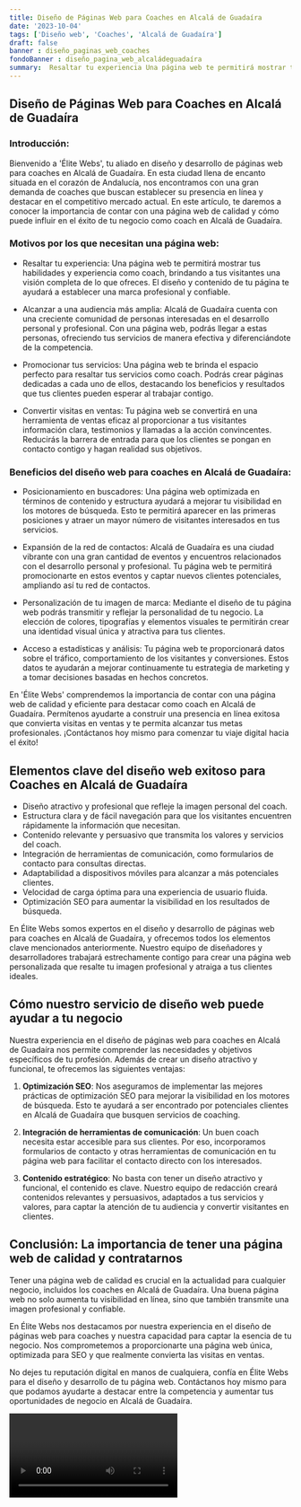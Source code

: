 ```yaml
---
title: Diseño de Páginas Web para Coaches en Alcalá de Guadaíra
date: '2023-10-04'
tags: ['Diseño web', 'Coaches', 'Alcalá de Guadaíra']
draft: false
banner : diseño_paginas_web_coaches
fondoBanner : diseño_pagina_web_alcaládeguadaíra
summary:  Resaltar tu experiencia Una página web te permitirá mostrar tus habilidades y experiencia como coach, brindando a tus visitantes una visión completa de lo que ofreces. El diseño y contenido de tu página te ayudará a establecer una marca profesional y confiable.
---
```


## Diseño de Páginas Web para Coaches en Alcalá de Guadaíra

### Introducción:
Bienvenido a 'Élite Webs', tu aliado en diseño y desarrollo de páginas web para coaches en Alcalá de Guadaíra. En esta ciudad llena de encanto situada en el corazón de Andalucía, nos encontramos con una gran demanda de coaches que buscan establecer su presencia en línea y destacar en el competitivo mercado actual. En este artículo, te daremos a conocer la importancia de contar con una página web de calidad y cómo puede influir en el éxito de tu negocio como coach en Alcalá de Guadaíra.

### Motivos por los que necesitan una página web:

* Resaltar tu experiencia: Una página web te permitirá mostrar tus habilidades y experiencia como coach, brindando a tus visitantes una visión completa de lo que ofreces. El diseño y contenido de tu página te ayudará a establecer una marca profesional y confiable.

* Alcanzar a una audiencia más amplia: Alcalá de Guadaíra cuenta con una creciente comunidad de personas interesadas en el desarrollo personal y profesional. Con una página web, podrás llegar a estas personas, ofreciendo tus servicios de manera efectiva y diferenciándote de la competencia.

* Promocionar tus servicios: Una página web te brinda el espacio perfecto para resaltar tus servicios como coach. Podrás crear páginas dedicadas a cada uno de ellos, destacando los beneficios y resultados que tus clientes pueden esperar al trabajar contigo.

* Convertir visitas en ventas: Tu página web se convertirá en una herramienta de ventas eficaz al proporcionar a tus visitantes información clara, testimonios y llamadas a la acción convincentes. Reducirás la barrera de entrada para que los clientes se pongan en contacto contigo y hagan realidad sus objetivos.

### Beneficios del diseño web para coaches en Alcalá de Guadaíra:

* Posicionamiento en buscadores: Una página web optimizada en términos de contenido y estructura ayudará a mejorar tu visibilidad en los motores de búsqueda. Esto te permitirá aparecer en las primeras posiciones y atraer un mayor número de visitantes interesados en tus servicios.

* Expansión de la red de contactos: Alcalá de Guadaíra es una ciudad vibrante con una gran cantidad de eventos y encuentros relacionados con el desarrollo personal y profesional. Tu página web te permitirá promocionarte en estos eventos y captar nuevos clientes potenciales, ampliando así tu red de contactos.

* Personalización de tu imagen de marca: Mediante el diseño de tu página web podrás transmitir y reflejar la personalidad de tu negocio. La elección de colores, tipografías y elementos visuales te permitirán crear una identidad visual única y atractiva para tus clientes.

* Acceso a estadísticas y análisis: Tu página web te proporcionará datos sobre el tráfico, comportamiento de los visitantes y conversiones. Estos datos te ayudarán a mejorar continuamente tu estrategia de marketing y a tomar decisiones basadas en hechos concretos.

En 'Élite Webs' comprendemos la importancia de contar con una página web de calidad y eficiente para destacar como coach en Alcalá de Guadaíra. Permítenos ayudarte a construir una presencia en línea exitosa que convierta visitas en ventas y te permita alcanzar tus metas profesionales. ¡Contáctanos hoy mismo para comenzar tu viaje digital hacia el éxito!



<GifSeo />

<Cta />

## Elementos clave del diseño web exitoso para Coaches en Alcalá de Guadaíra

- Diseño atractivo y profesional que refleje la imagen personal del coach.
- Estructura clara y de fácil navegación para que los visitantes encuentren rápidamente la información que necesitan.
- Contenido relevante y persuasivo que transmita los valores y servicios del coach.
- Integración de herramientas de comunicación, como formularios de contacto para consultas directas.
- Adaptabilidad a dispositivos móviles para alcanzar a más potenciales clientes.
- Velocidad de carga óptima para una experiencia de usuario fluida.
- Optimización SEO para aumentar la visibilidad en los resultados de búsqueda.

En Élite Webs somos expertos en el diseño y desarrollo de páginas web para coaches en Alcalá de Guadaíra, y ofrecemos todos los elementos clave mencionados anteriormente. Nuestro equipo de diseñadores y desarrolladores trabajará estrechamente contigo para crear una página web personalizada que resalte tu imagen profesional y atraiga a tus clientes ideales.

## Cómo nuestro servicio de diseño web puede ayudar a tu negocio

Nuestra experiencia en el diseño de páginas web para coaches en Alcalá de Guadaíra nos permite comprender las necesidades y objetivos específicos de tu profesión. Además de crear un diseño atractivo y funcional, te ofrecemos las siguientes ventajas:

1. **Optimización SEO**: Nos aseguramos de implementar las mejores prácticas de optimización SEO para mejorar la visibilidad en los motores de búsqueda. Esto te ayudará a ser encontrado por potenciales clientes en Alcalá de Guadaíra que busquen servicios de coaching.

2. **Integración de herramientas de comunicación**: Un buen coach necesita estar accesible para sus clientes. Por eso, incorporamos formularios de contacto y otras herramientas de comunicación en tu página web para facilitar el contacto directo con los interesados.

3. **Contenido estratégico**: No basta con tener un diseño atractivo y funcional, el contenido es clave. Nuestro equipo de redacción creará contenidos relevantes y persuasivos, adaptados a tus servicios y valores, para captar la atención de tu audiencia y convertir visitantes en clientes.

## Conclusión: La importancia de tener una página web de calidad y contratarnos

Tener una página web de calidad es crucial en la actualidad para cualquier negocio, incluidos los coaches en Alcalá de Guadaíra. Una buena página web no solo aumenta tu visibilidad en línea, sino que también transmite una imagen profesional y confiable.

En Élite Webs nos destacamos por nuestra experiencia en el diseño de páginas web para coaches y nuestra capacidad para captar la esencia de tu negocio. Nos comprometemos a proporcionarte una página web única, optimizada para SEO y que realmente convierta las visitas en ventas.

No dejes tu reputación digital en manos de cualquiera, confía en Élite Webs para el diseño y desarrollo de tu página web. Contáctanos hoy mismo para que podamos ayudarte a destacar entre la competencia y aumentar tus oportunidades de negocio en Alcalá de Guadaíra.

<Video />

<CtaBot job='Coaches' city='Alcalá de Guadaíra'/>

<Gmaps query='Alcalá de Guadaíra+españa+maps' />